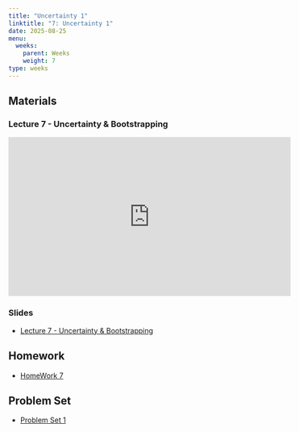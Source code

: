 ```yaml
---
title: "Uncertainty 1"
linktitle: "7: Uncertainty 1"
date: 2025-08-25
menu:
  weeks:
    parent: Weeks
    weight: 7
type: weeks
---
```


## Materials

### Lecture 7 - Uncertainty & Bootstrapping
<iframe width="560" height="315" src="https://www.youtube.com/embed/DtwDB2nv3BA" title="PSC 4175 - Lecture 7 - Uncertainty & Bootstrapping" frameborder="0" allow="accelerometer; autoplay; clipboard-write; encrypted-media; gyroscope; picture-in-picture; web-share" referrerpolicy="strict-origin-when-cross-origin" allowfullscreen></iframe>


### Slides
- [Lecture 7 - Uncertainty & Bootstrapping](../../lectures/7_UncertaintyBootstrapping.html)


## Homework
- [HomeWork 7](../../homeworks/psc4175_hw_7/)

## Problem Set
- [Problem Set 1](../../problemsets/psc_pset_2/)